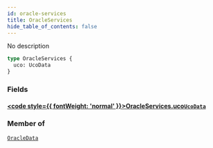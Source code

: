```yaml
---
id: oracle-services
title: OracleServices
hide_table_of_contents: false
---
```








No description

```graphql
type OracleServices {
  uco: UcoData
}
```


### Fields

#### [<code style={{ fontWeight: 'normal' }}>OracleServices.<b>uco</b></code>](#)<Bullet />[`UcoData`](/build/api/schema/objects/uco-data) <Badge class="secondary" text="object"/>
> 
> 



### Member of

[`OracleData`](/build/api/schema/objects/oracle-data)  <Badge class="secondary" text="object"/>



